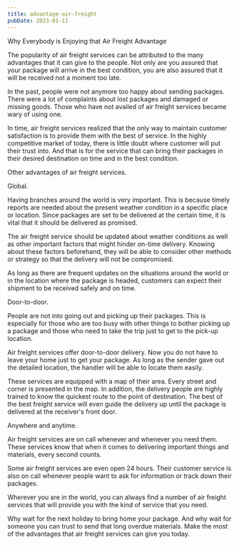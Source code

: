 ```yaml
---
title: advantage-air-freight
pubDate: 2023-01-11
---
```


Why Everybody is Enjoying that Air Freight Advantage

The popularity of air freight services can be attributed to the many advantages that it can give to the people. Not only are you assured that your package will arrive in the best condition, you are also assured that it will be received not a moment too late. 

In the past, people were not anymore too happy about sending packages. There were a lot of complaints about lost packages and damaged or missing goods. Those who have not availed of air freight services became wary of using one. 

In time, air freight services realized that the only way to maintain customer satisfaction is to provide them with the best of service. In the highly competitive market of today, there is little doubt where customer will put their trust into. And that is for the service that can bring their packages in their desired destination on time and in the best condition.

Other advantages of air freight services. 

Global. 

Having branches around the world is very important. This is because timely reports are needed about the present weather condition in a specific place or location. Since packages are set to be delivered at the certain time, it is vital that it should be delivered as promised. 

The air freight service should be updated about weather conditions as well as other important factors that might hinder on-time delivery. Knowing about these factors beforehand, they will be able to consider other methods or strategy so that the delivery will not be compromised. 

As long as there are frequent updates on the situations around the world or in the location where the package is headed, customers can expect their shipment to be received safely and on time. 

Door-to-door.

People are not into going out and picking up their packages. This is especially for those who are too busy with other things to bother picking up a package and those who need to take the trip just to get to the pick-up location.

Air freight services offer door-to-door delivery. Now you do not have to leave your home just to get your package. As long as the sender gave out the detailed location, the handler will be able to locate them easily. 

These services are equipped with a map of their area. Every street and corner is presented in the map. In addition, the delivery people are highly trained to know the quickest route to the point of destination. The best of the best freight service will even guide the delivery up until the package is delivered at the receiver's front door.  

Anywhere and anytime.

Air freight services are on call whenever and whenever you need them. These services know that when it comes to delivering important things and materials, every second counts. 

Some air freight services are even open 24 hours. Their customer service is also on call whenever people want to ask for information or track down their packages. 

Wherever you are in the world, you can always find a number of air freight services that will provide you with the kind of service that you need. 

Why wait for the next holiday to bring home your package. And why wait for someone you can trust to send that long overdue materials. Make the most of the advantages that air freight services can give you today.